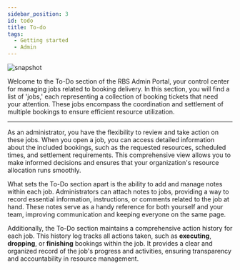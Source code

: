 ---
sidebar_position: 3
id: todo
title: To-do
tags:
  - Getting started
  - Admin
---



<BrowserWindow url={url}>

![snapshot](../assets/admin/todo.png)

</BrowserWindow>

Welcome to the To-Do section of the RBS Admin Portal, your control center for managing jobs related to booking delivery. In this section, you will find a list of 'jobs,' each representing a collection of booking tickets that need your attention. These jobs encompass the coordination and settlement of multiple bookings to ensure efficient resource utilization.

---

As an administrator, you have the flexibility to review and take action on these jobs. When you open a job, you can access detailed information about the included bookings, such as the requested resources, scheduled times, and settlement requirements. This comprehensive view allows you to make informed decisions and ensures that your organization's resource allocation runs smoothly.

What sets the To-Do section apart is the ability to add and manage notes within each job. Administrators can attach notes to jobs, providing a way to record essential information, instructions, or comments related to the job at hand. These notes serve as a handy reference for both yourself and your team, improving communication and keeping everyone on the same page.

Additionally, the To-Do section maintains a comprehensive action history for each job. This history log tracks all actions taken, such as **executing**, **dropping**, or **finishing** bookings within the job. It provides a clear and organized record of the job's progress and activities, ensuring transparency and accountability in resource management.
